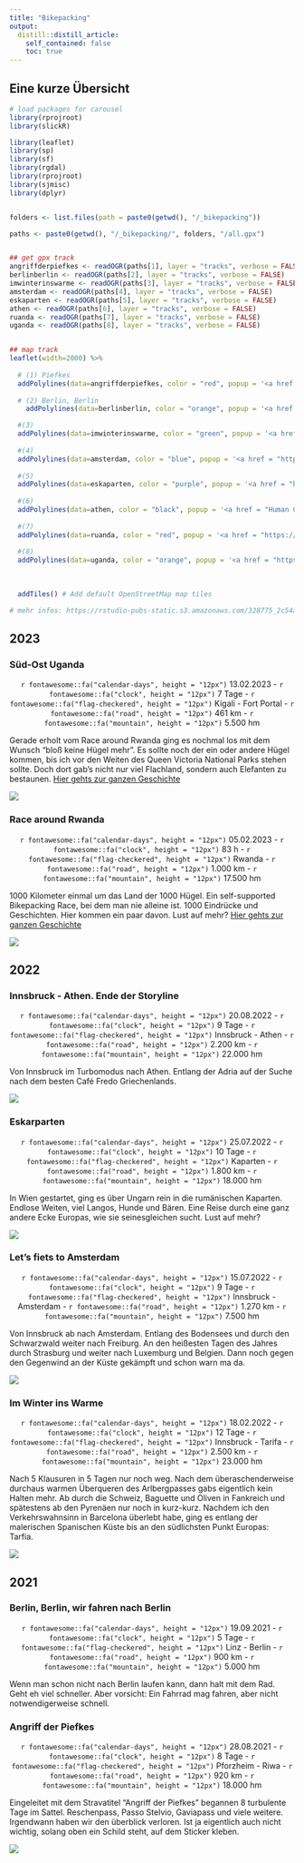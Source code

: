 ```yaml
---
title: "Bikepacking"
output:
  distill::distill_article:
    self_contained: false
    toc: true
---
```

## Eine kurze Übersicht

```r
# load packages for carousel
library(rprojroot)
library(slickR)
```

```r
library(leaflet)
library(sp)
library(sf)
library(rgdal)
library(rprojroot)
library(sjmisc)
library(dplyr)


folders <- list.files(path = paste0(getwd(), "/_bikepacking"))

paths <- paste0(getwd(), "/_bikepacking/", folders, "/all.gpx")


## get gpx track
angriffderpiefkes <- readOGR(paths[1], layer = "tracks", verbose = FALSE)
berlinberlin <- readOGR(paths[2], layer = "tracks", verbose = FALSE)
imwinterinswarme <- readOGR(paths[3], layer = "tracks", verbose = FALSE)
amsterdam <- readOGR(paths[4], layer = "tracks", verbose = FALSE)
eskaparten <- readOGR(paths[5], layer = "tracks", verbose = FALSE)
athen <- readOGR(paths[6], layer = "tracks", verbose = FALSE)
ruanda <- readOGR(paths[7], layer = "tracks", verbose = FALSE)
uganda <- readOGR(paths[8], layer = "tracks", verbose = FALSE)


## map track
leaflet(width=2000) %>% 
  
  # (1) Piefkes
  addPolylines(data=angriffderpiefkes, color = "red", popup = '<a href = "https://soeren-schwabbauer.github.io/blog/bikepacking.html#angriff-der-piefkes"> Angriff der Piefkes </a>') %>% 
  
  # (2) Berlin, Berlin
    addPolylines(data=berlinberlin, color = "orange", popup = '<a href = "https://soeren-schwabbauer.github.io/blog/bikepacking.html#berlin-berlin-wir-fahren-nach-berlin"> Berlin, Berlin, wir fahren nach Berlin </a>') %>% 

  #(3)
  addPolylines(data=imwinterinswarme, color = "green", popup = '<a href = "https://soeren-schwabbauer.github.io/blog/bikepacking.html#im-winter-ins-warme"> Im Winter ins Warme </a>') %>% 
  
  #(4)
  addPolylines(data=amsterdam, color = "blue", popup = '<a href = "https://soeren-schwabbauer.github.io/blog/bikepacking.html#lets-fiets-to-amsterdam"> Lets fiets to Amsterdam </a>') %>% 
  
  #(5)
  addPolylines(data=eskaparten, color = "purple", popup = '<a href = "https://soeren-schwabbauer.github.io/blog/bikepacking.html#eskarparten"> Eskaparten </a>') %>% 
  
  #(6)
  addPolylines(data=athen, color = "black", popup = '<a href = "Human Capital Accumulation by Temporary Migrants While Abroad"> Innsbruck - Athen. Ende der Storyline </a>') %>% 
  
  #(7)
  addPolylines(data=ruanda, color = "red", popup = '<a href = "https://soeren-schwabbauer.github.io/blog/bikepacking.html#https://soeren-schwabbauer.github.io/blog/bikepacking.html#race-around-rwanda"> Race Around Rwanda </a>') %>% 
  
  #(8)
  addPolylines(data=uganda, color = "orange", popup = '<a href = "https://soeren-schwabbauer.github.io/blog/bikepacking.html#s%C3%BCd-ost-uganda"> Uganda </a>') %>%   
  
  
  
  addTiles() # Add default OpenStreetMap map tiles

# mehr infos: https://rstudio-pubs-static.s3.amazonaws.com/328775_2c54adb6ac734563b88c14bce515b012.html

```



## 2023

### Süd-Ost Uganda

<p style="text-align: center;">`r fontawesome::fa("calendar-days", height = "12px")` 13.02.2023 - `r fontawesome::fa("clock", height = "12px")` 7 Tage - `r fontawesome::fa("flag-checkered", height = "12px")` Kigali - Fort Portal - `r fontawesome::fa("road", height = "12px")` 461 km - `r fontawesome::fa("mountain", height = "12px")` 5.500 hm </p>
 
Gerade erholt vom Race around Rwanda ging es nochmal los  mit dem Wunsch "bloß keine Hügel mehr". Es sollte noch der ein oder andere Hügel kommen, bis ich vor den Weiten des Queen Victoria National Parks stehen sollte. Doch dort gab's nicht nur viel Flachland, sondern auch Elefanten zu bestaunen. [Hier gehts zur ganzen Geschichte](https://soeren-schwabbauer.github.io/blog/bikepacking/2023-02-13-uganda/)

![](images/bikepacking_uganda/uganda1.jpg)


### Race around Rwanda
<p style="text-align: center;">`r fontawesome::fa("calendar-days", height = "12px")` 05.02.2023 - `r fontawesome::fa("clock", height = "12px")` 83 h - `r fontawesome::fa("flag-checkered", height = "12px")` Rwanda - `r fontawesome::fa("road", height = "12px")` 1.000 km - `r fontawesome::fa("mountain", height = "12px")` 17.500 hm </p>
 
1000 Kilometer einmal um das Land der 1000 Hügel.  Ein self-supported Bikepacking Race, bei dem man nie alleine ist. 1000 Eindrücke und Geschichten. Hier kommen ein paar davon. Lust auf mehr? [Hier gehts zur ganzen Geschichte](https://soeren-schwabbauer.github.io/blog/bikepacking/2023-03-14-race-around-rwanda/)

![](images/bikepacking_rar/4.jpg)

## 2022

### Innsbruck - Athen. Ende der Storyline
 <p style="text-align: center;">`r fontawesome::fa("calendar-days", height = "12px")` 20.08.2022 - `r fontawesome::fa("clock", height = "12px")` 9 Tage - `r fontawesome::fa("flag-checkered", height = "12px")` Innsbruck - Athen - `r fontawesome::fa("road", height = "12px")` 2.200 km - `r fontawesome::fa("mountain", height = "12px")` 22.000 hm </p>
 
Von Innsbruck im Turbomodus nach Athen. Entlang der Adria auf der Suche nach dem besten Café Fredo Griechenlands.

![](images/bikepacking_athen/1.jpg)


### Eskarparten
 <p style="text-align: center;">`r fontawesome::fa("calendar-days", height = "12px")` 25.07.2022 - `r fontawesome::fa("clock", height = "12px")` 10 Tage - `r fontawesome::fa("flag-checkered", height = "12px")` Kaparten - `r fontawesome::fa("road", height = "12px")` 1.800 km - `r fontawesome::fa("mountain", height = "12px")` 18.000 hm </p>

In Wien gestartet, ging es über Ungarn rein in die rumänischen Kaparten. Endlose Weiten, viel Langos, Hunde und Bären. Eine Reise durch eine ganz andere Ecke Europas, wie sie seinesgleichen sucht. Lust auf mehr? 

![](images/bikepacking_eskaparten/4.jpg)


### Let's fiets to Amsterdam
 <p style="text-align: center;">`r fontawesome::fa("calendar-days", height = "12px")` 15.07.2022 - `r fontawesome::fa("clock", height = "12px")` 9 Tage - `r fontawesome::fa("flag-checkered", height = "12px")` Innsbruck - Amsterdam - `r fontawesome::fa("road", height = "12px")` 1.270 km - `r fontawesome::fa("mountain", height = "12px")` 7.500 hm </p>

Von Innsbruck ab nach Amsterdam. Entlang des Bodensees und durch den Schwarzwald weiter nach Freiburg. An den heißesten Tagen des Jahres durch Strasburg und weiter nach Luxemburg und Belgien. Dann noch gegen den Gegenwind an der Küste gekämpft und schon warn ma da.

![](images/bikepacking_amsterdam/Untitled-2.jpg)


### Im Winter ins Warme
 <p style="text-align: center;">`r fontawesome::fa("calendar-days", height = "12px")` 18.02.2022 - `r fontawesome::fa("clock", height = "12px")` 12 Tage - `r fontawesome::fa("flag-checkered", height = "12px")` Innsbruck - Tarifa - `r fontawesome::fa("road", height = "12px")` 2.500 km - `r fontawesome::fa("mountain", height = "12px")` 23.000 hm </p>

Nach 5 Klausuren in 5 Tagen nur noch weg. Nach dem überaschenderweise durchaus warmen Überqueren des Arlbergpasses gabs eigentlich kein Halten mehr. Ab durch die Schweiz, Baguette und Oliven in Fankreich und spätestens ab den Pyrenäen nur noch in kurz-kurz. Nachdem ich den Verkehrswahnsinn in Barcelona überlebt habe, ging es entlang der malerischen Spanischen Küste bis an den südlichsten Punkt Europas: Tarfia.

![](images/bikepacking_tarifa/tarifa.jpg)

## 2021

### Berlin, Berlin, wir fahren nach Berlin
 <p style="text-align: center;">`r fontawesome::fa("calendar-days", height = "12px")` 19.09.2021 - `r fontawesome::fa("clock", height = "12px")` 5 Tage - `r fontawesome::fa("flag-checkered", height = "12px")` Linz - Berlin - `r fontawesome::fa("road", height = "12px")` 900 km - `r fontawesome::fa("mountain", height = "12px")` 5.000 hm </p>
Wenn man schon nicht nach Berlin laufen kann, dann halt mit dem Rad. Geht eh viel schneller. Aber vorsicht: Ein Fahrrad mag fahren, aber nicht notwendigerweise schnell.




### Angriff der Piefkes
 <p style="text-align: center;">`r fontawesome::fa("calendar-days", height = "12px")` 28.08.2021 - `r fontawesome::fa("clock", height = "12px")` 8 Tage - `r fontawesome::fa("flag-checkered", height = "12px")` Pforzheim - Riwa - `r fontawesome::fa("road", height = "12px")` 920 km - `r fontawesome::fa("mountain", height = "12px")` 18.000 hm </p>
 
 Eingeleitet mit dem Stravatitel "Angriff der Piefkes" begannen 8 turbulente Tage im Sattel. Reschenpass, Passo Stelvio, Gaviapass und viele weitere. Irgendwann haben wir den überblick verloren. Ist ja eigentlich auch nicht wichtig, solang oben ein Schild steht, auf dem Sticker kleben.
 
 ![](images/bikepacking_dieerste/dieerste.jpg)
